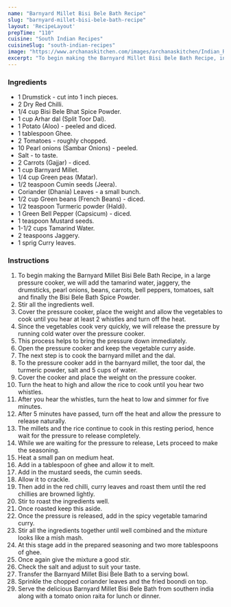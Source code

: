 ---
name: "Barnyard Millet Bisi Bele Bath Recipe"
slug: "barnyard-millet-bisi-bele-bath-recipe"
layout: 'RecipeLayout'
prepTime: "110"
cuisine: "South Indian Recipes"
cuisineSlug: "south-indian-recipes"
image: "https://www.archanaskitchen.com/images/archanaskitchen/Indian_Rice/Barnyard_millet_bisi_belle_bhaat_recipe_healthy_vegetarian-1.jpg"
excerpt: "To begin making the Barnyard Millet Bisi Bele Bath Recipe, in a large pressure cooker, we will add the tamarind water, jaggery, the drumsticks, pearl onions, beans, carrots, bell peppers, tomatoes, salt and finally the Bisi Bele Bath Spice Powder"
---

### Ingredients

- 1 Drumstick - cut into 1 inch pieces.
- 2 Dry Red Chilli.
- 1/4 cup Bisi Bele Bhat Spice Powder.
- 1 cup Arhar dal (Split Toor Dal).
- 1 Potato (Aloo) - peeled and diced.
- 1 tablespoon Ghee.
- 2 Tomatoes - roughly chopped.
- 10 Pearl onions (Sambar Onions) - peeled.
- Salt - to taste.
- 2 Carrots (Gajjar) - diced.
- 1 cup Barnyard Millet.
- 1/4 cup Green peas (Matar).
- 1/2 teaspoon Cumin seeds (Jeera).
- Coriander (Dhania) Leaves - a small bunch.
- 1/2 cup Green beans (French Beans) - diced.
- 1/2 teaspoon Turmeric powder (Haldi).
- 1 Green Bell Pepper (Capsicum) - diced.
- 1 teaspoon Mustard seeds.
- 1-1/2 cups Tamarind Water.
- 2 teaspoons Jaggery.
- 1 sprig Curry leaves.

### Instructions

1. To begin making the Barnyard Millet Bisi Bele Bath Recipe, in a large pressure cooker, we will add the tamarind water, jaggery, the drumsticks, pearl onions, beans, carrots, bell peppers, tomatoes, salt and finally the Bisi Bele Bath Spice Powder.
1. Stir all the ingredients well.
1. Cover the pressure cooker, place the weight and allow the vegetables to cook until you hear at least 2 whistles and turn off the heat.
1. Since the vegetables cook very quickly, we will release the pressure by running cold water over the pressure cooker.
1. This process helps to bring the pressure down immediately.
1. Open the pressure cooker and keep the vegetable curry aside.
1. The next step is to cook the barnyard millet and the dal.
1. To the pressure cooker add in the barnyard millet, the toor dal, the turmeric powder, salt and 5 cups of water.
1. Cover the cooker and place the weight on the pressure cooker.
1. Turn the heat to high and allow the rice to cook until you hear two whistles.
1. After you hear the whistles, turn the heat to low and simmer for five minutes.
1. After 5 minutes have passed, turn off the heat and allow the pressure to release naturally.
1. The millets and the rice continue to cook in this resting period, hence wait for the pressure to release completely.
1. While we are waiting for the pressure to release, Lets proceed to make the seasoning.
1. Heat a small pan on medium heat.
1. Add in a tablespoon of ghee and allow it to melt.
1. Add in the mustard seeds, the cumin seeds.
1. Allow it to crackle.
1. Then add in the red chilli, curry leaves and roast them until the red chillies are browned lightly.
1. Stir to roast the ingredients well.
1. Once roasted keep this aside.
1. Once the pressure is released, add in the spicy vegetable tamarind curry.
1. Stir all the ingredients together until well combined and the mixture looks like a mish mash.
1. At this stage add in the prepared seasoning and two more tablespoons of ghee.
1. Once again give the mixture a good stir.
1. Check the salt and adjust to suit your taste.
1. Transfer the Barnyard Millet Bisi Bele Bath to a serving bowl.
1. Sprinkle the chopped coriander leaves and the fried boondi on top.
1. Serve the delicious Barnyard Millet Bisi Bele Bath from southern india along with a tomato onion raita for lunch or dinner.
